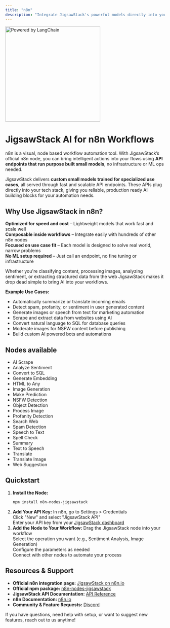 ```yaml
---
title: "n8n"
description: "Integrate JigsawStack's powerful models directly into your n8n workflows."
---
```


<img
  className="mx-auto"
  src="/images/n8n/n8n.png"
  alt="Powered by LangChain"
  height="300"
  width="300"
/>

# JigsawStack AI for n8n Workflows

n8n is a visual, node based workflow automation tool. With JigsawStack’s official n8n node, you can bring intelligent actions into your flows using **API endpoints that run purpose built small models**, no infrastructure or ML ops needed.

JigsawStack delivers **custom small models trained for specialized use cases**, all served through fast and scalable API endpoints. These APIs plug directly into your tech stack, giving you reliable, production ready AI building blocks for your automation needs.

## Why Use JigsawStack in n8n?

  **Optimized for speed and cost** – Lightweight models that work fast and scale well  
  **Composable inside workflows** – Integrate easily with hundreds of other n8n nodes  
  **Focused on use case fit** – Each model is designed to solve real world, narrow problems  
  **No ML setup required** – Just call an endpoint, no fine tuning or infrastructure

Whether you're classifying content, processing images, analyzing sentiment, or extracting structured data from the web JigsawStack makes it drop dead simple to bring AI into your workflows.

**Example Use Cases:**
  - Automatically summarize or translate incoming emails
  - Detect spam, profanity, or sentiment in user generated content
  - Generate images or speech from text for marketing automation
  - Scrape and extract data from websites using AI
  - Convert natural language to SQL for database queries
  - Moderate images for NSFW content before publishing
  - Build custom AI powered bots and automations

## Nodes available

  - AI Scrape
  - Analyze Sentiment
  - Convert to SQL
  - Generate Embedding
  - HTML to Any
  - Image Generation
  - Make Prediction
  - NSFW Detection
  - Object Detection
  - Process Image
  - Profanity Detection
  - Search Web
  - Spam Detection
  - Speech to Text
  - Spell Check
  - Summary
  - Text to Speech
  - Translate
  - Translate Image
  - Web Suggestion

## Quickstart

1. **Install the Node:**
   ```bash
   npm install n8n-nodes-jigsawstack
   ```
2. **Add Your API Key:**
   In n8n, go to Settings > Credentials  
   Click "New" and select "JigsawStack API"  
   Enter your API key from your [JigsawStack dashboard](https://jigsawstack.com)
3. **Add the Node to Your Workflow:**
   Drag the JigsawStack node into your workflow  
   Select the operation you want (e.g., Sentiment Analysis, Image Generation)  
   Configure the parameters as needed  
   Connect with other nodes to automate your process

## Resources & Support

- **Official n8n integration page:** [JigsawStack on n8n.io](https://n8n.io/integrations/jigsawstack/)
- **Official npm package:** [n8n-nodes-jigsawstack](https://www.npmjs.com/package/n8n-nodes-jigsawstack)
- **JigsawStack API Documentation:** [API Reference](/docs/api-reference)
- **n8n Documentation:** [n8n.io](https://n8n.io/docs)
- **Community & Feature Requests:** [Discord](https://jigsawstack.com/discord)

If you have questions, need help with setup, or want to suggest new features, reach out to us anytime!

   

